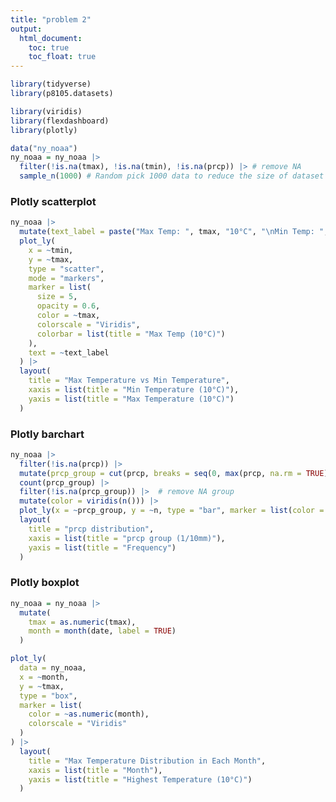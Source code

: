 ```yaml
---
title: "problem 2"
output: 
  html_document:
    toc: true
    toc_float: true
---
```

```r
library(tidyverse)
library(p8105.datasets)

library(viridis)
library(flexdashboard)
library(plotly)
```

```r
data("ny_noaa")
ny_noaa = ny_noaa |>
  filter(!is.na(tmax), !is.na(tmin), !is.na(prcp)) |> # remove NA
  sample_n(1000) # Random pick 1000 data to reduce the size of dataset
```

### Plotly scatterplot
```r
ny_noaa |>
  mutate(text_label = paste("Max Temp: ", tmax, "10°C", "\nMin Temp: ", tmin, "10°C")) |>
  plot_ly(
    x = ~tmin,
    y = ~tmax,
    type = "scatter",
    mode = "markers",
    marker = list(
      size = 5,
      opacity = 0.6,
      color = ~tmax,      
      colorscale = "Viridis", 
      colorbar = list(title = "Max Temp (10°C)")
    ),
    text = ~text_label  
  ) |>
  layout(
    title = "Max Temperature vs Min Temperature",
    xaxis = list(title = "Min Temperature (10°C)"),
    yaxis = list(title = "Max Temperature (10°C)")
  )
```

### Plotly barchart


```r
ny_noaa |>
  filter(!is.na(prcp)) |>
  mutate(prcp_group = cut(prcp, breaks = seq(0, max(prcp, na.rm = TRUE), by = 10), right = FALSE)) |>
  count(prcp_group) |>
  filter(!is.na(prcp_group)) |>  # remove NA group
  mutate(color = viridis(n())) |>
  plot_ly(x = ~prcp_group, y = ~n, type = "bar", marker = list(color = ~color))|>
  layout(
    title = "prcp distribution",
    xaxis = list(title = "prcp group (1/10mm)"),
    yaxis = list(title = "Frequency")
  )
```
### Plotly boxplot

```r
ny_noaa = ny_noaa |>
  mutate(
    tmax = as.numeric(tmax),
    month = month(date, label = TRUE)
  )

plot_ly(
  data = ny_noaa,
  x = ~month,
  y = ~tmax,
  type = "box",
  marker = list(
    color = ~as.numeric(month),  
    colorscale = "Viridis"       
  )
) |>
  layout(
    title = "Max Temperature Distribution in Each Month",
    xaxis = list(title = "Month"),
    yaxis = list(title = "Highest Temperature (10°C)")
  )
```




